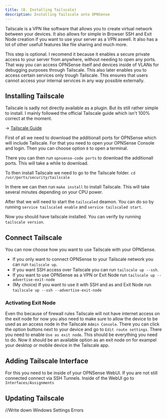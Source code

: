 ```yaml
---
title: (8. Installing Tailscale)
description: Installing Tailscale onto OPNSense
---
```



Tailscale is a VPN like software that allows you to create virtual network between your devices. It also allows for simple in Browser SSH and Exit Node creation if you want to use your server as a VPN aswell.
It also has a lot of other usefull features like file sharing and much more.

<Aside type="note">
  This step is optional. I recomend it because it enables a secure private
  access to your server from anywhere, without needing to open any ports. That
  way you can access OPNSense itself and devices inside of VLANs for debugging
  purposes through Tailscale. This also later enables you to access certain
  services only trough Tailscale. This ensures that users cannot access your
  internal services in any way possible externally.
</Aside>

## Installing Tailscale

Tailscale is sadly not directly available as a plugin. But its still rather simple to install.
I mainly followed the official Tailscale guide which isn't 100% correct at the moment.

-> [Tailscale Guide](https://tailscale.com/kb/1097/install-opnsense)

First of all we need to download the additionall ports for OPNSense which will include Tailscale. For that you need to open your OPNSense Console and login.
Then you can choose option `8` to open a terminal.

There you can then run `opnsense-code ports` to download the additionall ports. This will take a while to download.

To then install Tailscale we need to go to the Tailscale folder. `cd /usr/ports/security/tailscale`

In there we can then run `make install` to install Tailscale. This will take several minutes depending on your CPU power.

After that we will need to start the `tailscaled` deamon. You can do so by running `service tailscaled enable` and `service tailscaled start`.

Now you should have tailscale installed. You can verify by running `tailscale version`.

## Connect Tailscale

You can now choose how you want to use Tailscale with your OPNSense.

- If you only want to connect OPNSense to your Tailscale network you can run `tailscale up`.
- If you want SSH access over Tailscale you can run `tailscale up --ssh`.
- If you want to use OPNSense as a VPN or Exit Node run `tailscale up --advertise-exit-node`
- (My choice) If you want to use it with SSH and as and Exit Node run `tailscale up --ssh --advertise-exit-node`

### Activating Exit Node

Even tho because of firewall rules Tailscale will not have internet access on the exit node for now you also need to make sure to allow the device to be used as an access node
in the Tailscale `Admin Console`. There you can click the option buttons next to your device and go to `Edit route settings`. There you need to enable `Use as exit node`.
This should be everything you need to do. Now it should be an available option as an exit node on for exampel your desktop or mobile device in the Tailscale app.

## Adding Tailscale Interface

For this you need to be inside of your OPNSense WebUI. If you are not still connected connect via SSH Tunnels.
Inside of the WebUI go to `Interfaces/Assignments`

## Updating Tailscale

//Write down Windows Settings Errors
